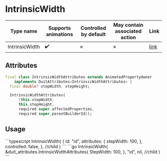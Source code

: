 
# IntrinsicWidth

| Type name | Supports animations | Controlled by default | May contain associated action | Link |
| - | - | - | - | - |
| IntrinsicWidth | :heavy_check_mark: | &cross; | &cross; | [link](https://api.flutter.dev/flutter/widgets/IntrinsicWidth-class.html) |

## Attributes

```dart
final class IntrinsicWidthAttributes extends AnimatedPropertyOwner
    implements DuitAttributes<IntrinsicWidthAttributes> {
  final double? stepWidth, stepHeight;

  IntrinsicWidthAttributes(
      {this.stepWidth,
      this.stepHeight,
      required super.affectedProperties,
      required super.parentBuilderId});
```

## Usage

<Tabs groupId="lang">
  <TabItem value="ts" label="TypeScript" default>
    ```typescript
    IntrinsicWidth(
        {
            id: "id",
            attributes: {
                stepWidth: 100,
            },
            controlled: false,
        },
        //child
    )
    ```
  </TabItem>
  <TabItem value="go" label="Go">
    ```go
	IntrinsicWidth(
		&duit_attributes.IntrinsicWidthAttributes{
			StepWidth: 100,
		},
		"id",
		nil, //child
	)
    ```
  </TabItem>
</Tabs>


